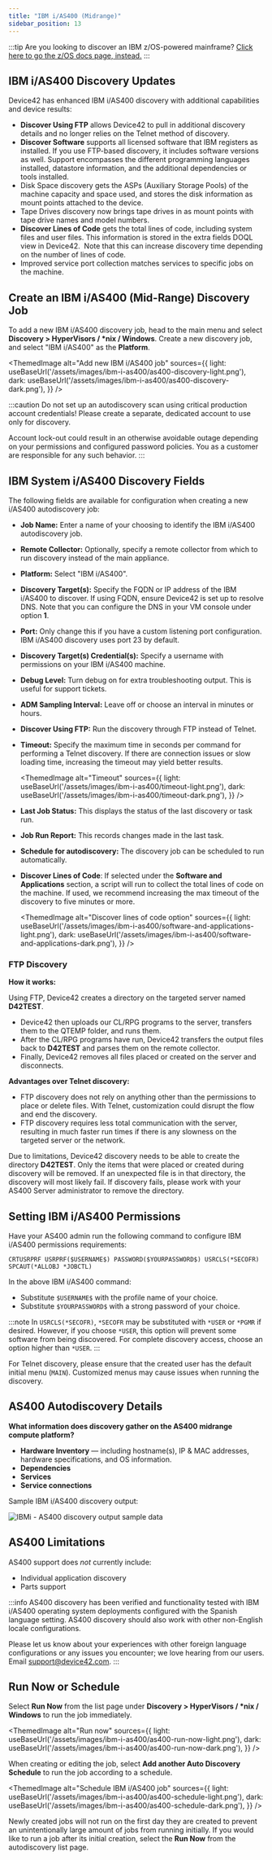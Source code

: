 ```yaml
---
title: "IBM i/AS400 (Midrange)"
sidebar_position: 13
---
```



:::tip
Are you looking to discover an IBM z/OS-powered mainframe? [Click here to go the z/OS docs page, instead.](z-os-ibm-mainframe.mdx)
:::

## IBM i/AS400 Discovery Updates

Device42 has enhanced IBM i/AS400 discovery with additional capabilities and device results:

- **Discover Using FTP** allows Device42 to pull in additional discovery details and no longer relies on the Telnet method of discovery.
- **Discover Software** supports all licensed software that IBM registers as installed. If you use FTP-based discovery, it includes software versions as well. Support encompasses the different programming languages installed, datastore information, and the additional dependencies or tools installed.
- Disk Space discovery gets the ASPs (Auxiliary Storage Pools) of the machine capacity and space used, and stores the disk information as mount points attached to the device.
- Tape Drives discovery now brings tape drives in as mount points with tape drive names and model numbers.
- **Discover Lines of Code** gets the total lines of code, including system files and user files. This information is stored in the extra fields DOQL view in Device42.  Note that this can increase discovery time depending on the number of lines of code.
- Improved service port collection matches services to specific jobs on the machine.

## Create an IBM i/AS400 (Mid-Range) Discovery Job

To add a new IBM i/AS400 discovery job, head to the main menu and select **Discovery > HyperVisors / \*nix / Windows**. Create a new discovery job, and select "IBM i/AS400" as the **Platform**.

<ThemedImage
  alt="Add new IBM i/AS400 job"
  sources={{
    light: useBaseUrl('/assets/images/ibm-i-as400/as400-discovery-light.png'),
    dark: useBaseUrl('/assets/images/ibm-i-as400/as400-discovery-dark.png'),
  }}
/>

:::caution
Do not set up an autodiscovery scan using critical production account credentials! Please create a separate, dedicated account to use only for discovery.

Account lock-out could result in an otherwise avoidable outage depending on your permissions and configured password policies. You as a customer are responsible for any such behavior.
:::

## IBM System i/AS400 Discovery Fields

The following fields are available for configuration when creating a new i/AS400 autodiscovery job:

- **Job Name:** Enter a name of your choosing to identify the IBM i/AS400 autodiscovery job.
- **Remote Collector:** Optionally, specify a remote collector from which to run discovery instead of the main appliance.
- **Platform:** Select "IBM i/AS400". 
- **Discovery Target(s):** Specify the FQDN or IP address of the IBM i/AS400 to discover. If using FQDN, ensure Device42 is set up to resolve DNS. Note that you can configure the DNS in your VM console under option **1**. 
- **Port:** Only change this if you have a custom listening port configuration. IBM i/AS400 discovery uses port 23 by default.
- **Discovery Target(s) Credential(s):** Specify a username with permissions on your IBM i/AS400 machine.
- **Debug Level:** Turn debug on for extra troubleshooting output. This is useful for support tickets. 
- **ADM Sampling Interval:** Leave off or choose an interval in minutes or hours. 
- **Discover Using FTP:** Run the discovery through FTP instead of Telnet. 
- **Timeout:** Specify the maximum time in seconds per command for performing a Telnet discovery. If there are connection issues or slow loading time, increasing the timeout may yield better results. 

    <ThemedImage
    alt="Timeout"
    sources={{
        light: useBaseUrl('/assets/images/ibm-i-as400/timeout-light.png'),
        dark: useBaseUrl('/assets/images/ibm-i-as400/timeout-dark.png'),
    }}
    />    

- **Last Job Status:** This displays the status of the last discovery or task run. 
- **Job Run Report:** This records changes made in the last task. 
- **Schedule for autodiscovery:** The discovery job can be scheduled to run automatically. 
- **Discover Lines of Code**: If selected under the **Software and Applications** section, a script will run to collect the total lines of code on the machine. If used, we recommend increasing the max timeout of the discovery to five minutes or more. 

    <ThemedImage
    alt="Discover lines of code option"
    sources={{
        light: useBaseUrl('/assets/images/ibm-i-as400/software-and-applications-light.png'),
        dark: useBaseUrl('/assets/images/ibm-i-as400/software-and-applications-dark.png'),
    }}
    />        

### FTP Discovery

**How it works:**

Using FTP, Device42 creates a directory on the targeted server named **D42TEST**.
- Device42 then uploads our CL/RPG programs to the server, transfers them to the QTEMP folder, and runs them.
- After the CL/RPG programs have run, Device42 transfers the output files back to **D42TEST** and parses them on the remote collector.
- Finally, Device42 removes all files placed or created on the server and disconnects.

**Advantages over Telnet discovery:**

- FTP discovery does not rely on anything other than the permissions to place or delete files. With Telnet, customization could disrupt the flow and end the discovery.
- FTP discovery requires less total communication with the server, resulting in much faster run times if there is any slowness on the targeted server or the network.

Due to limitations, Device42 discovery needs to be able to create the directory **D42TEST**. Only the items that were placed or created during discovery will be removed. If an unexpected file is in that directory, the discovery will most likely fail. If discovery fails, please work with your AS400 Server administrator to remove the directory.

## Setting IBM i/AS400 Permissions

Have your AS400 admin run the following command to configure IBM i/AS400 permissions requirements:

```
CRTUSRPRF USRPRF($USERNAME$) PASSWORD($YOURPASSWORD$) USRCLS(*SECOFR) SPCAUT(*ALLOBJ *JOBCTL)
```

In the above IBM i/AS400 command:

- Substitute `$USERNAME$` with the profile name of your choice.
- Substitute `$YOURPASSWORD$` with a strong password of your choice.

:::note
In `USRCLS(*SECOFR)`, `*SECOFR` may be substituted with `*USER` or `*PGMR` if desired. However, if you choose `*USER`, this option will prevent some software from being discovered. For complete discovery access, choose an option higher than `*USER`.
:::

For Telnet discovery, please ensure that the created user has the default initial menu (`MAIN`). Customized menus may cause issues when running the discovery.

## AS400 Autodiscovery Details

**What information does discovery gather on the AS400 midrange compute platform?**

- **Hardware Inventory** — including hostname(s), IP & MAC addresses, hardware specifications, and OS information.
- **Dependencies**
- **Services**
- **Service connections**

Sample IBM i/AS400 discovery output:

![IBMi - AS400 discovery output sample data](/assets/images/IBMi-as400_sample_output.png)

## AS400 Limitations

AS400 support does _not_ currently include:

- Individual application discovery
- Parts support

:::info
AS400 discovery has been verified and functionality tested with IBM i/AS400 operating system deployments configured with the Spanish language setting. AS400 discovery should also work with other non-English locale configurations. 

Please let us know about your experiences with other foreign language configurations or any issues you encounter; we love hearing from our users. Email [support@device42.com](mailto:support@device42.com).
:::

## Run Now or Schedule

Select **Run Now** from the list page under **Discovery > HyperVisors / \*nix / Windows** to run the job immediately.

<ThemedImage
  alt="Run now"
  sources={{
    light: useBaseUrl('/assets/images/ibm-i-as400/as400-run-now-light.png'),
    dark: useBaseUrl('/assets/images/ibm-i-as400/as400-run-now-dark.png'),
  }}
/> 


When creating or editing the job, select **Add another Auto Discovery Schedule** to run the job according to a schedule.

<ThemedImage
  alt="Schedule IBM i/AS400 job"
  sources={{
    light: useBaseUrl('/assets/images/ibm-i-as400/as400-schedule-light.png'),
    dark: useBaseUrl('/assets/images/ibm-i-as400/as400-schedule-dark.png'),
  }}
/> 

Newly created jobs will not run on the first day they are created to prevent an unintentionally large amount of jobs from running initially. If you would like to run a job after its initial creation, select the **Run Now** from the autodiscovery list page.
